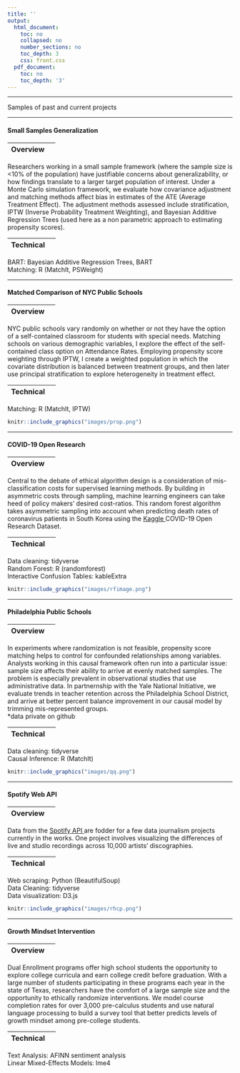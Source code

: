 ```yaml
---
title: ''
output:
  html_document:
    toc: no
    collapsed: no
    number_sections: no
    toc_depth: 3
    css: front.css
  pdf_document:
    toc: no
    toc_depth: '3'
---
```


---


<p> Samples of past and current projects </p>


---

#### Small Samples Generalization



<div class="row">
<div class="col-sm-6">

|Overview|  |
|:--------|-------:|

Researchers working in a small sample framework (where the sample size is <10% of the population) have justifiable concerns about generalizability, or how findings translate to a larger target population of interest. Under a Monte Carlo simulation framework, we evaluate how covariance adjustment and matching methods affect bias in estimates of the ATE (Average Treatment Effect). The adjustment methods assessed include stratification, IPTW (Inverse Probability Treatment Weighting), and Bayesian Additive Regression Trees (used here as a non parametric approach to estimating propensity scores).

|Technical |  |
|:--------|-------:|
BART: Bayesian Additive Regression Trees, BART </br>
Matching: R (MatchIt, PSWeight)

  <a href="https://github.com/katjanewilson/BARTsimulation" target = "_blank"><i class="fa fa-github" aria-hidden="true"></i></a>

</div>
<div class="col-sm-6">

</div>
</div>

-----

<div class="row">
<div class="col-sm-6">


#### Matched Comparison of NYC Public Schools


|Overview |  |
|:--------|-------:|

NYC public schools vary randomly on whether or not they have the option of a self-contained classroom for students with special needs. Matching schools on various demographic variables, I explore the effect of the self-contained class option on Attendance Rates. Employing propensity score weighting through IPTW, I create a weighted population in which the covariate distribution is balanced between treatment groups, and then later use principal stratification to explore heterogeneity in treatment effect.

|Technical |  |
|:--------|-------:|
Matching: R (MatchIt, IPTW)

  <a href="https://katjanewilson.github.io/NYC_open_data/index/" target = "_blank"><i class="fa fa-github" aria-hidden="true"></i></a>


</div>
<div class="col-sm-6">

<a href="https://katjanewilson.github.io/NYC_open_data/" target = "_blank">
```r
knitr::include_graphics("images/prop.png")
```
</a>

</div>
</div>

---


#### COVID-19 Open Research


<div class="row">
<div class="col-sm-6">

|Overview |  |
|:--------|-------:|

Central to the debate of ethical algorithm design is a consideration of mis-classification costs for supervised learning methods. By building in asymmetric costs through sampling, machine learning engineers can take heed of policy makers' desired cost-ratios. This random forest algorithm takes asymmetric sampling into account when predicting death rates of coronavirus patients in South Korea using the <a href = "https://www.kaggle.com/allen-institute-for-ai/CORD-19-research-challenge/" target = "_blank"> Kaggle </a>COVID-19 Open Research Dataset.</br>

|Technical |  |
|:--------|-------:|

Data cleaning: tidyverse </br>
Random Forest: R (randomforest) </br>
Interactive Confusion Tables: kableExtra

  <a href="https://github.com/katjanewilson/https://katjanewilson.github.io/Kaggle-Open-Research-Challenge-Random-Forest/" target = "_blank"><i class="fa fa-github" aria-hidden="true"></i></a>


</div>
<div class="col-sm-6">

<a href="https://katjanewilson.github.io/Kaggle-Open-Research-Challenge-Random-Forest/" target = "_blank">
```r
knitr::include_graphics("images/rfimage.png")
```
</a>

</div>
</div>

---

#### Philadelphia Public Schools



<div class="row">
<div class="col-sm-6">

|Overview |  |
|:--------|-------:|

In experiments where randomization is not feasible, propensity score matching helps to control for confounded relationships among variables. Analysts working in this causal framework often run into a particular issue: sample size affects their ability to arrive at evenly matched samples. The problem is especially prevalent in observational studies that use administrative data. In partnernship with the Yale National Initiative, we evaluate trends in teacher retention across the Philadelphia School District, and arrive at better percent balance improvement in our causal model by trimming mis-represented groups. </br> *data private on github

|Technical |  |
|:--------|-------:|
Data cleaning: tidyverse </br>
Causal Inference: R (MatchIt)


  <a href="https://github.com/katjanewilson/Yale-National-Initiative" target = "_blank"><i class="fa fa-github" aria-hidden="true"></i></a>


</div>
<div class="col-sm-6">

<a href="https://katjanewilson.github.io/Yale-National-Initiative/"  target = "_blank">
```r
knitr::include_graphics("images/qq.png")
```
</a>

</div>
</div>


---

#### Spotify Web API


<div class="row">
<div class="col-sm-6">

|Overview|  |
|:--------|-------:|

  Data from the <a href = "https://developer.spotify.com/documentation/web-api/" target = "_blank"> Spotify API </a> are fodder for a few data journalism projects currently in the works. One project involves visualizing the differences of live and studio recordings across 10,000 artists' discographies.
  
|Technical |  |
|:--------|-------:|
Web scraping: Python (BeautifulSoup) </br>
Data Cleaning: tidyverse </br>
Data visualization: D3.js

</div>
<div class="col-sm-6">

<a href="https://towardsdatascience.com/heaven-knows-im-miserable-now-limitations-of-sentiment-analysis-with-a-very-sentimental-band-215c6d898ba7" target = "_blank">
```r
knitr::include_graphics("images/rhcp.png")
```
</a>

</div>
</div>
---


#### Growth Mindset Intervention


<div class="row">
<div class="col-sm-6">

|Overview |  |
|:--------|-------:|

Dual Enrollment programs offer high school students the opportunity to explore college curricula and earn college credit before graduation. With a large number of students participating in these programs each year in the state of Texas, researchers have the comfort of a large sample size and the opportunity to ethically randomize interventions. We model course completion rates for over 3,000 pre-calculus students and use natural language processing to build a survey tool that better predicts levels of growth mindset among pre-college students.

|Technical |  |
|:--------|-------:|

Text Analysis: AFINN sentiment analysis </br>
Linear Mixed-Effects Models: lme4


</div>
</div>